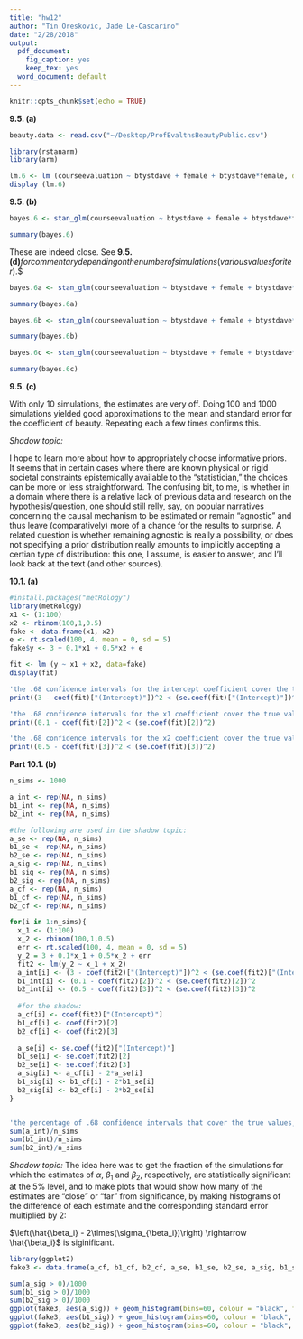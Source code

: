```yaml
---
title: "hw12"
author: "Tin Oreskovic, Jade Le-Cascarino"
date: "2/28/2018"
output:
  pdf_document:
    fig_caption: yes
    keep_tex: yes
  word_document: default
---
```


```r
knitr::opts_chunk$set(echo = TRUE)
```


$\textbf{9.5. (a)}$

```r
beauty.data <- read.csv("~/Desktop/ProfEvaltnsBeautyPublic.csv")
```


```r
library(rstanarm)
library(arm)
```


```r
lm.6 <- lm (courseevaluation ~ btystdave + female + btystdave*female, data = beauty.data)
display (lm.6)
```


$\textbf{9.5. (b)}$

```r
bayes.6 <- stan_glm(courseevaluation ~ btystdave + female + btystdave*female, data = beauty.data)
```

```r
summary(bayes.6)
```
These are indeed close. See $\textbf{9.5. (d)} for commentary depending on the number of simulations (various values for iter).
$\textbf{9.5. (c)}$

```r
bayes.6a <- stan_glm(courseevaluation ~ btystdave + female + btystdave*female, data = beauty.data, iter=1000)
```

```r
summary(bayes.6a)
```



```r
bayes.6b <- stan_glm(courseevaluation ~ btystdave + female + btystdave*female, data = beauty.data, iter=100)
```

```r
summary(bayes.6b)
```


```r
bayes.6c <- stan_glm(courseevaluation ~ btystdave + female + btystdave*female, data = beauty.data, iter=10)
```

```r
summary(bayes.6c)
```

$\textbf{9.5. (c)}$

With only 10 simulations, the estimates are very off. Doing 100 and 1000 simulations yielded good approximations to the mean and standard error for the coefficient of beauty. Repeating each a few times confirms this.

$\textit{Shadow topic:}$

I hope to learn more about how to appropriately choose informative priors. It seems that in certain cases where there are known physical or rigid societal constraints epistemically available to the "statistician," the choices can be more or less straightforward. The confusing bit, to me, is whether in a domain where there is a relative lack of previous data and research on the hypothesis/question, one should still relly, say, on popular narratives concerning the causal mechanism to be estimated or remain "agnostic" and thus leave (comparatively) more of a chance for the results to surprise. A related question is whether remaining agnostic is really a possibility, or does not specifying a prior distribution really amounts to implicitly accepting a certian type of distribution: this one, I assume, is easier to answer, and I'll look back at the text (and other sources).




$\textbf{10.1. (a)}$

```r
#install.packages("metRology")
library(metRology)
x1 <- (1:100)
x2 <- rbinom(100,1,0.5)
fake <- data.frame(x1, x2)
e <- rt.scaled(100, 4, mean = 0, sd = 5) 
fake$y <- 3 + 0.1*x1 + 0.5*x2 + e

fit <- lm (y ~ x1 + x2, data=fake)
display(fit)
```
```r
'the .68 confidence intervals for the intercept coefficient cover the true value'
print((3 - coef(fit)["(Intercept)"])^2 < (se.coef(fit)["(Intercept)"])^2)

'the .68 confidence intervals for the x1 coefficient cover the true value:'
print((0.1 - coef(fit)[2])^2 < (se.coef(fit)[2])^2)  

'the .68 confidence intervals for the x2 coefficient cover the true value:' 
print((0.5 - coef(fit)[3])^2 < (se.coef(fit)[3])^2)  
```












$\textbf{Part 10.1. (b)}$
```r
n_sims <- 1000

a_int <- rep(NA, n_sims)
b1_int <- rep(NA, n_sims)
b2_int <- rep(NA, n_sims)

#the following are used in the shadow topic:
a_se <- rep(NA, n_sims)
b1_se <- rep(NA, n_sims)
b2_se <- rep(NA, n_sims)
a_sig <- rep(NA, n_sims)
b1_sig <- rep(NA, n_sims)
b2_sig <- rep(NA, n_sims)
a_cf <- rep(NA, n_sims)
b1_cf <- rep(NA, n_sims)
b2_cf <- rep(NA, n_sims)

for(i in 1:n_sims){
  x_1 <- (1:100)
  x_2 <- rbinom(100,1,0.5)
  err <- rt.scaled(100, 4, mean = 0, sd = 5)
  y_2 = 3 + 0.1*x_1 + 0.5*x_2 + err
  fit2 <- lm(y_2 ~ x_1 + x_2)
  a_int[i] <- (3 - coef(fit2)["(Intercept)"])^2 < (se.coef(fit2)["(Intercept)"])^2 
  b1_int[i] <- (0.1 - coef(fit2)[2])^2 < (se.coef(fit2)[2])^2   
  b2_int[i] <- (0.5 - coef(fit2)[3])^2 < (se.coef(fit2)[3])^2  
  
  #for the shadow:
  a_cf[i] <- coef(fit2)["(Intercept)"]
  b1_cf[i] <- coef(fit2)[2]
  b2_cf[i] <- coef(fit2)[3]
  
  a_se[i] <- se.coef(fit2)["(Intercept)"]
  b1_se[i] <- se.coef(fit2)[2]
  b2_se[i] <- se.coef(fit2)[3]
  a_sig[i] <- a_cf[i] - 2*a_se[i]
  b1_sig[i] <- b1_cf[i] - 2*b1_se[i]
  b2_sig[i] <- b2_cf[i] - 2*b2_se[i]
}


'the percentage of .68 confidence intervals that cover the true values, for the coefficients for the intercept, x1, and x2:'
sum(a_int)/n_sims   
sum(b1_int)/n_sims
sum(b2_int)/n_sims
```


$\textit{Shadow topic:}$
The idea here was to get the fraction of the simulations for which the estimates of $\alpha$, $\beta_1$ and $\beta_2$, respectively, are statistically significant at the 5% level, and to make plots that would show how many of the estimates are "close" or "far" from significance, by making histograms of the difference of each estimate and the corresponding standard error multiplied by 2:

$\left(\hat{\beta_i} - 2\times(\sigma_{\beta_i})\right) \rightarrow \hat{\beta_i}$ is siginificant.

```r
library(ggplot2)
fake3 <- data.frame(a_cf, b1_cf, b2_cf, a_se, b1_se, b2_se, a_sig, b1_sig, b2_sig)

sum(a_sig > 0)/1000
sum(b1_sig > 0)/1000
sum(b2_sig > 0)/1000
ggplot(fake3, aes(a_sig)) + geom_histogram(bins=60, colour = "black", fill = "white") + theme_light() + geom_vline(xintercept = 0) + xlab("alpha - 2*s.e")
ggplot(fake3, aes(b1_sig)) + geom_histogram(bins=60, colour = "black", fill = "white") + theme_light() + geom_vline(xintercept = 0) + xlab("beta_hat_1 - 2*s.e")
ggplot(fake3, aes(b2_sig)) + geom_histogram(bins=60, colour = "black", fill = "white") + theme_light() + geom_vline(xintercept = 0) + xlab("beta_hat_2 - 2*s.e")
```







